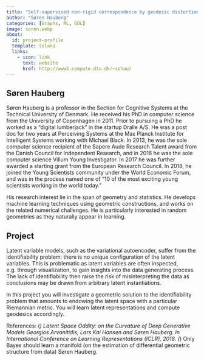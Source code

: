 ```yaml
---
title: "Self-supervised non-rigid correspondence by geodesic distortion minimization using the deformation field"
author: "Søren Hauberg"
categories: [Graphs, ML, GDL]
image: soren.webp
about:
  id: project-profile
  template: solana
  links:
    - icon: link
      text: website
      href: http://www2.compute.dtu.dk/~sohau/
---
```

## Søren Hauberg
Søren Hauberg is a professor in the Section for Cognitive Systems at the Technical University of Denmark. He received his PhD in computer science from the University of Copenhagen in 2011. Prior to pursuing a PhD he worked as a "digital lumberjack" in the startup Dralle A/S. He was a post doc for two years at Perceiving Systems at the Max Planck Institute
for Intelligent Systems working with Michael Black. In 2013, he was the sole computer science recipient of the Sapere Aude Research Talent award from the Danish Council for Independent Research, and in 2016 he was the sole computer science Villum Young Investigator. In 2017 he was further awarded a starting grant from the European Research Council. In 2018, he joined the Young Scientists community under the World Economic Forum, and was in the process named one of "10 of the most exciting young scientists working in the world today."

His research interest lie in the span of geometry and statistics. He develops machine learning techniques using geometric constructions, and works on the related numerical challenges. He is particularly interested in random geometries as they naturally appear in learning.

## Project
Latent variable models, such as the variational autoencoder, suffer from the identifiability problem: there is no unique configuration of the latent variables. This is problematic as latent variables are often inspected, e.g. through visualization, to gain insights into the data generating process. The lack of identifiability then raise the risk of
misinterpreting the data as conclusions may be drawn from arbitrary latent instantiations.

In this project you will investigate a geometric solution to the
identifiability problem that amounts to endowing the latent space with a particular Riemannian metric. You will learn latent representations and compute geodesics accordingly.

References:
(*) Latent Space Oddity: on the Curvature of Deep Generative Models Georgios Arvanitidis, Lars Kai Hansen and Søren Hauberg. In International Conference on Learning Representations (ICLR), 2018.
(*) Only Bayes should learn a manifold (on the estimation of
differential geometric structure from data)
Søren Hauberg.